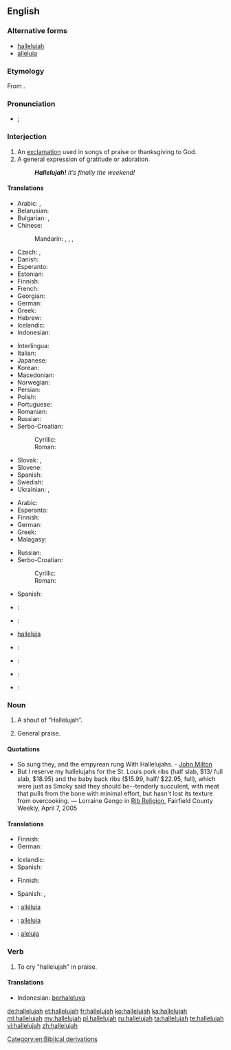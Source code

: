 ==English==

===Alternative forms===
* [[halleluiah]]<!--I don't know this one...--><!-- It's older, I think, and more phonetic --dmh -->
* [[alleluia]]

===Etymology===
From {{etyl|he|en}} {{term|הללויה|sc=Hebr||Praise [[Yah]]!|lang=he}}.

===Pronunciation===
* {{a|UK}} {{IPA|/ˌhælɪˈluːjə/}}; {{X-SAMPA|/%h{l.I"lu:.j@/}}

===Interjection===
{{en-interj}}

# An [[exclamation]] used in songs of praise or thanksgiving to God.
# A general expression of gratitude or adoration.
#: '''''Hallelujah!''' It’s finally the weekend!''

====Translations====
{{trans-top|exclamation to praise God}}
* Arabic: {{t-|ar|الحمد لله|tr=al-ḥamdu lillāh|sc=Arab}}, {{t-|ar|هللويا|tr=halilūyā|sc=Arab}}
* Belarusian: {{t-|be|алілуя|tr=alilúja|sc=Cyrl}}
* Bulgarian: {{t-|bg|алелуя|tr=alelúja|sc=Cyrl}}, {{t+|bg|алилуя|tr=alilúja|sc=Cyrl}}
* Chinese:
*: Mandarin: {{t|cmn|哈利路亞|sc=Hani}}, {{t|cmn|哈利路亚|tr=hālìlùyà|sc=Hani}}, {{t|cmn|阿利路亞|sc=Hani}}, {{t|cmn|阿利路亚|tr=ālìlùyà|sc=Hani}}
* Czech: {{t-|cs|aleluja}}, {{t-|cs|halejuja}}
* Danish: {{t-|da|halleluja|c}}
* Esperanto: {{t-|eo|haleluja}}
* Estonian: {{t-|et|halleluuja}}
* Finnish: {{t+|fi|halleluja}}
* French: {{t+|fr|alléluia}}
* Georgian: {{t-|ka|ალილუია|tr=aliluia|sc=Geor}}
* German: {{t+|de|halleluja}}
* Greek: {{t+|el|αλληλούια|tr=alliloúia|sc=Grek}}
* Hebrew: {{t+|he|הללויה|tr=hallelúyah|sc=Hebr}}
* Icelandic: {{t-|is|hallelúja}}
* Indonesian: {{t+|id|haleluya}}
{{trans-mid}}
* Interlingua: {{t-|ia|alleluia}}
* Italian: {{t-|it|alleluia}}
* Japanese: {{t-|ja|ハレルヤ|tr=hareruya|sc=Jpan}}
* Korean: {{t-|ko|할렐루야|tr=hallelluya|sc=Kore}}
* Macedonian: {{t-|mk|алелуја|tr=alelúja|sc=Cyrl}}
* Norwegian: {{t-|no|halleluja}}
* Persian: {{t-|fa|هله‌لویا|tr=hale-luyâ|sc=fa-Arab}}
* Polish: {{t+|pl|alleluja}}
* Portuguese: {{t-|pt|aleluia}}
* Romanian: {{t-|ro|aleluia}}
* Russian: {{t+|ru|аллилуйя|tr=allilújja}}
* Serbo-Croatian:
*: Cyrillic: {{t-|sh|алелуја}}
*: Roman: {{t-|sh|aleluja}}
* Slovak: {{t+|sk|aleluja}}, {{t-|sk|halejuja}}
* Slovene: {{t-|sl|aleluja}}
* Spanish: {{t+|es|aleluya|f}}
* Swedish: {{t+|sv|halleluja}}
* Ukrainian: {{t-|uk|алілуя|tr=alilúja|sc=Cyrl}}, {{t+|uk|алилуя|tr=alylúja|sc=Cyrl}}
{{trans-bottom}}

{{trans-top|general exclamation of gratitude}}
* Arabic: {{t-|ar|الحمد لله|tr=al-ḥamdu lillāh|sc=Arab}}
* Esperanto: {{t-|eo|haleluja}}
* Finnish: {{t+|fi|halleluja}}
* German: {{t+|de|Gott sei Dank}}
* Greek: {{t+|el|αλληλούια|tr=allilúia|sc=Grek}}
* Malagasy: {{t+|mg|aleloia}}
{{trans-mid}}
* Russian: {{t-|ru|слава богу|tr=sláva bógu|sc=Cyrl}}
* Serbo-Croatian:
*: Cyrillic: {{t-|sh|алелуја}}
*: Roman: {{t-|sh|aleluja}}
* Spanish: {{t+|es|aleluya|f}}
{{trans-bottom}}

{{checktrans-top}}
* {{ttbc|fr}}: {{t+|fr|alléluia}}
* {{ttbc|he}}: {{t+|he|הללויה|tr=hallelúyah|sc=Hebr}}
* {{ttbc|is}} [[hallelúja]]
* {{ttbc|ia}}: {{t-|ia|alleluia}}
{{trans-mid}}
* {{ttbc|pt}}: {{t-|pt|aleluia}}
* {{ttbc|sk}}: {{t+|sk|aleluja}}
* {{ttbc|es}}: {{t+|es|aleluya|f}}
{{trans-bottom}}

===Noun===
{{en-noun}}

# A shout of “Hallelujah”.
# {{context|plural}} General praise.

====Quotations====
* So sung they, and the empyrean rung With Hallelujahs. - [[w:John Milton|John Milton]]
* But I reserve my hallelujahs for the St. Louis pork ribs (half slab, $13/ full slab, $18.95) and the baby back ribs ($15.99, half/ $22.95, full), which were just as Smoky said they should be--tenderly succulent, with meat that pulls from the bone with minimal effort, but hasn't lost its texture from overcooking. &mdash; Lorraine Gengo in [http://www.fairfieldweekly.com/gbase/Dining/content?oid=oid:106817 Rib Religion], Fairfield County Weekly, April 7, 2005

====Translations====
{{trans-top|shout of Hallelujah}}
* Finnish: {{t+|fi|halleluja}}
* German: {{t+|de|Halleluja|n}}
{{trans-mid}}
* Icelandic: {{t-|is|hallelúja|n}}
* Spanish: {{t+|es|aleluya|m}}
{{trans-bottom}}

{{trans-top|general praise}}
* Finnish: {{t+|fi|ylistys}}
{{trans-mid}}
* Spanish: {{t+|es|felicitación|f}},  {{t-|es|congratulación|f}}
{{trans-bottom}}

{{checktrans-top}}
* {{ttbc|fr}}: [[alléluia]]
* {{ttbc|ia}}: [[alleluia#Interlingua|alleluia]]
{{trans-mid}}
* {{ttbc|sk}}: [[aleluja]]
{{trans-bottom}}

===Verb===
{{en-verb}}

# {{intransitive}} To cry "hallelujah" in praise.

====Translations====
{{trans-top|to cry "Hallelujah"}}
* Indonesian: [[berhaleluya]]
{{trans-mid}}
{{trans-bottom}}

[[Category:en:Biblical derivations]]

[[de:hallelujah]]
[[et:hallelujah]]
[[fr:hallelujah]]
[[ko:hallelujah]]
[[ka:hallelujah]]
[[ml:hallelujah]]
[[my:hallelujah]]
[[pl:hallelujah]]
[[ru:hallelujah]]
[[ta:hallelujah]]
[[te:hallelujah]]
[[vi:hallelujah]]
[[zh:hallelujah]]